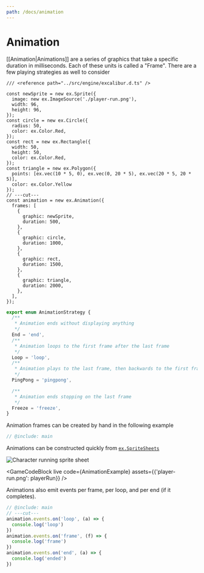 ```yaml
---
path: /docs/animation
---
```


# Animation

[[Animation|Animations]] are a series of graphics that take a specific duration in milliseconds. Each of these units is called a "Frame". There are a few playing strategies as well to consider

```twoslash include main
/// <reference path="../src/engine/excalibur.d.ts" />

const newSprite = new ex.Sprite({
  image: new ex.ImageSource('./player-run.png'),
  width: 96,
  height: 96,
});
const circle = new ex.Circle({
  radius: 50,
  color: ex.Color.Red,
});
const rect = new ex.Rectangle({
  width: 50,
  height: 50,
  color: ex.Color.Red,
});
const triangle = new ex.Polygon({
  points: [ex.vec(10 * 5, 0), ex.vec(0, 20 * 5), ex.vec(20 * 5, 20 * 5)],
  color: ex.Color.Yellow
});
// ---cut---
const animation = new ex.Animation({
  frames: [
    {
      graphic: newSprite,
      duration: 500,
    },
    {
      graphic: circle,
      duration: 1000,
    },
    {
      graphic: rect,
      duration: 1500,
    },
    {
      graphic: triangle,
      duration: 2000,
    },
  ],
});
```

```ts
export enum AnimationStrategy {
  /**
   * Animation ends without displaying anything
   */
  End = 'end',
  /**
   * Animation loops to the first frame after the last frame
   */
  Loop = 'loop',
  /**
   * Animation plays to the last frame, then backwards to the first frame, then repeats
   */
  PingPong = 'pingpong',

  /**
   * Animation ends stopping on the last frame
   */
  Freeze = 'freeze',
}
```

Animation frames can be created by hand in the following example


```ts twoslash
// @include: main
```

Animations can be constructed quickly from [`ex.SpriteSheets`](#SpriteSheet)

![Character running sprite sheet](player-run.png)

<GameCodeBlock 
  live 
  code={AnimationExample} 
  assets={{'player-run.png': playerRun}} 
/>

Animations also emit events per frame, per loop, and per end (if it completes).

```ts twoslash
// @include: main
// ---cut---
animation.events.on('loop', (a) => {
  console.log('loop')
})
animation.events.on('frame', (f) => {
  console.log('frame')
})
animation.events.on('end', (a) => {
  console.log('ended')
})
```

